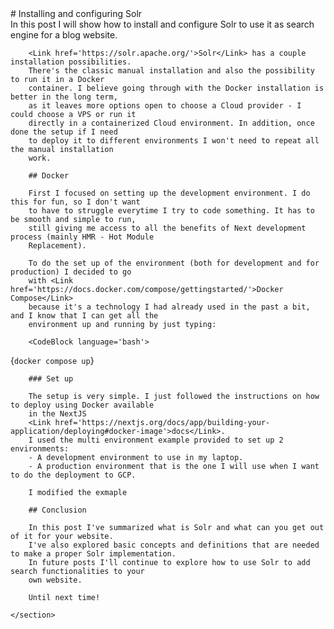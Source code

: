 <div>
    <section id='post-intro'>
        # Installing and configuring Solr
        <PublishDate year={2024} month={10} day={11}/>
        <Tags list={['development', 'solr', 'search']}/>
        <Summary>
            In this post I will show how to install and configure 
            <Link href='https://solr.apache.org/'>Solr</Link> to use it as search engine for a blog
            website.
        </Summary>
        <ContentTable/>
    </section>
    <section id='post-content'>

        <Link href='https://solr.apache.org/'>Solr</Link> has a couple installation possibilities. 
        There's the classic manual installation and also the possibility to run it in a Docker 
        container. I believe going through with the Docker installation is better in the long term, 
        as it leaves more options open to choose a Cloud provider - I could choose a VPS or run it 
        directly in a containerized Cloud environment. In addition, once done the setup if I need 
        to deploy it to different environments I won't need to repeat all the manual installation 
        work.

        ## Docker

        First I focused on setting up the development environment. I do this for fun, so I don't want 
        to have to struggle everytime I try to code something. It has to be smooth and simple to run, 
        still giving me access to all the benefits of Next development process (mainly HMR - Hot Module 
        Replacement).

        To do the set up of the environment (both for development and for production) I decided to go 
        with <Link href='https://docs.docker.com/compose/gettingstarted/'>Docker Compose</Link> 
        because it's a technology I had already used in the past a bit, and I know that I can get all the 
        environment up and running by just typing:

        <CodeBlock language='bash'>
{`docker compose up`}
        </CodeBlock>

        ### Set up

        The setup is very simple. I just followed the instructions on how to deploy using Docker available 
        in the NextJS 
        <Link href='https://nextjs.org/docs/app/building-your-application/deploying#docker-image'>docs</Link>. 
        I used the multi environment example provided to set up 2 environments:
        - A development environment to use in my laptop.
        - A production environment that is the one I will use when I want to do the deployment to GCP.

        I modified the exmaple 

        ## Conclusion

        In this post I've summarized what is Solr and what can you get out of it for your website. 
        I've also explored basic concepts and definitions that are needed to make a proper Solr implementation. 
        In future posts I'll continue to explore how to use Solr to add search functionalities to your 
        own website.

        Until next time!

    </section>
</div>